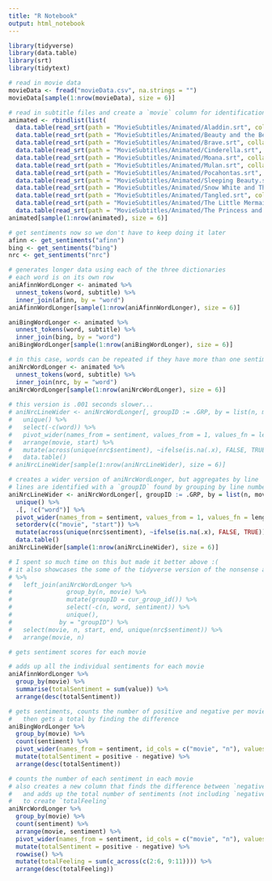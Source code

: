 ```yaml
---
title: "R Notebook"
output: html_notebook
---
```


```r
library(tidyverse)
library(data.table)
library(srt)
library(tidytext)
```


```r
# read in movie data
movieData <- fread("movieData.csv", na.strings = "")
movieData[sample(1:nrow(movieData), size = 6)]
```


```r
# read in subtitle files and create a `movie` column for identification
animated <- rbindlist(list(
  data.table(read_srt(path = "MovieSubtitles/Animated/Aladdin.srt", collapse = " "))[, movie := "Aladdin"],
  data.table(read_srt(path = "MovieSubtitles/Animated/Beauty and the Beast.srt", collapse = " "))[, movie := "Beauty"],
  data.table(read_srt(path = "MovieSubtitles/Animated/Brave.srt", collapse = " "))[, movie := "Brave"],
  data.table(read_srt(path = "MovieSubtitles/Animated/Cinderella.srt", collapse = " "))[, movie := "Cinderella"],
  data.table(read_srt(path = "MovieSubtitles/Animated/Moana.srt", collapse = " "))[, movie := "Moana"],
  data.table(read_srt(path = "MovieSubtitles/Animated/Mulan.srt", collapse = " "))[, movie := "Mulan"],
  data.table(read_srt(path = "MovieSubtitles/Animated/Pocahontas.srt", collapse = " "))[, movie := "Pocahontas"],
  data.table(read_srt(path = "MovieSubtitles/Animated/Sleeping Beauty.srt", collapse = " "))[, movie := "Sleeping"],
  data.table(read_srt(path = "MovieSubtitles/Animated/Snow White and The Seven Dwarfs.srt", collapse = " "))[, movie := "Snow"],
  data.table(read_srt(path = "MovieSubtitles/Animated/Tangled.srt", collapse = " "))[, movie := "Tangled"],
  data.table(read_srt(path = "MovieSubtitles/Animated/The Little Mermaid.srt", collapse = " "))[, movie := "Mermaid"],
  data.table(read_srt(path = "MovieSubtitles/Animated/The Princess and the Frog.srt", collapse = " "))[, movie := "Frog"]))
animated[sample(1:nrow(animated), size = 6)]
```


```r
# get sentiments now so we don't have to keep doing it later
afinn <- get_sentiments("afinn")
bing <- get_sentiments("bing")
nrc <- get_sentiments("nrc")
```


```r
# generates longer data using each of the three dictionaries
# each word is on its own row
aniAfinnWordLonger <- animated %>%
  unnest_tokens(word, subtitle) %>%
  inner_join(afinn, by = "word")
aniAfinnWordLonger[sample(1:nrow(aniAfinnWordLonger), size = 6)]

aniBingWordLonger <- animated %>%
  unnest_tokens(word, subtitle) %>%
  inner_join(bing, by = "word")
aniBingWordLonger[sample(1:nrow(aniBingWordLonger), size = 6)]

# in this case, words can be repeated if they have more than one sentiment
aniNrcWordLonger <- animated %>%
  unnest_tokens(word, subtitle) %>%
  inner_join(nrc, by = "word")
aniNrcWordLonger[sample(1:nrow(aniNrcWordLonger), size = 6)]
  
# this version is .001 seconds slower...
# aniNrcLineWider <- aniNrcWordLonger[, groupID := .GRP, by = list(n, movie)] %>%
#   unique() %>%
#   select(-c(word)) %>%
#   pivot_wider(names_from = sentiment, values_from = 1, values_fn = length) %>%
#   arrange(movie, start) %>%
#   mutate(across(unique(nrc$sentiment), ~ifelse(is.na(.x), FALSE, TRUE))) %>%
#   data.table()
# aniNrcLineWider[sample(1:nrow(aniNrcLineWider), size = 6)]

# creates a wider version of aniNrcWordLonger, but aggregates by line
# lines are identified with a `groupID` found by grouping by line number and movie
aniNrcLineWider <- aniNrcWordLonger[, groupID := .GRP, by = list(n, movie)] %>%
  unique() %>%
  .[, !c("word")] %>%
  pivot_wider(names_from = sentiment, values_from = 1, values_fn = length) %>%
  setorderv(c("movie", "start")) %>%
  mutate(across(unique(nrc$sentiment), ~ifelse(is.na(.x), FALSE, TRUE))) %>%
  data.table()
aniNrcLineWider[sample(1:nrow(aniNrcLineWider), size = 6)]

# I spent so much time on this but made it better above :(
# it also showcases the some of the tidyverse version of the nonsense above
# %>%
#   left_join(aniNrcWordLonger %>%
#               group_by(n, movie) %>%
#               mutate(groupID = cur_group_id()) %>%
#               select(-c(n, word, sentiment)) %>%
#               unique(),
#             by = "groupID") %>%
#   select(movie, n, start, end, unique(nrc$sentiment)) %>%
#   arrange(movie, n)
```


```r
# gets sentiment scores for each movie

# adds up all the individual sentiments for each movie
aniAfinnWordLonger %>%
  group_by(movie) %>%
  summarise(totalSentiment = sum(value)) %>%
  arrange(desc(totalSentiment))

# gets sentiments, counts the number of positive and negative per movie,
#   then gets a total by finding the difference
aniBingWordLonger %>%
  group_by(movie) %>%
  count(sentiment) %>%
  pivot_wider(names_from = sentiment, id_cols = c("movie", "n"), values_from = n) %>%
  mutate(totalSentiment = positive - negative) %>%
  arrange(desc(totalSentiment))

# counts the number of each sentiment in each movie
# also creates a new column that finds the difference between `negative` and `positive`
#   and adds up the total number of sentiments (not including `negative` and `positive` 
#   to create `totalFeeling`
aniNrcWordLonger %>%
  group_by(movie) %>%
  count(sentiment) %>%
  arrange(movie, sentiment) %>%
  pivot_wider(names_from = sentiment, id_cols = c("movie", "n"), values_from = n) %>%
  mutate(totalSentiment = positive - negative) %>%
  rowwise() %>%
  mutate(totalFeeling = sum(c_across(c(2:6, 9:11)))) %>%
  arrange(desc(totalFeeling))
```

